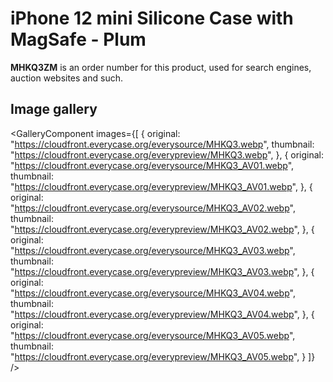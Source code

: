 
# iPhone 12 mini Silicone Case with MagSafe - Plum

<Callout type='info' emoji='👉🏻'>**MHKQ3ZM** is an order number for this product, used for search engines, auction websites and such.</Callout>

## Image gallery

<GalleryComponent
    images={[
      {
        original: "https://cloudfront.everycase.org/everysource/MHKQ3.webp",
        thumbnail: "https://cloudfront.everycase.org/everypreview/MHKQ3.webp",
      },
      {
        original: "https://cloudfront.everycase.org/everysource/MHKQ3_AV01.webp",
        thumbnail: "https://cloudfront.everycase.org/everypreview/MHKQ3_AV01.webp",
      },
      {
        original: "https://cloudfront.everycase.org/everysource/MHKQ3_AV02.webp",
        thumbnail: "https://cloudfront.everycase.org/everypreview/MHKQ3_AV02.webp",
      },
      {
        original: "https://cloudfront.everycase.org/everysource/MHKQ3_AV03.webp",
        thumbnail: "https://cloudfront.everycase.org/everypreview/MHKQ3_AV03.webp",
      },
      {
        original: "https://cloudfront.everycase.org/everysource/MHKQ3_AV04.webp",
        thumbnail: "https://cloudfront.everycase.org/everypreview/MHKQ3_AV04.webp",
      },
      {
        original: "https://cloudfront.everycase.org/everysource/MHKQ3_AV05.webp",
        thumbnail: "https://cloudfront.everycase.org/everypreview/MHKQ3_AV05.webp",
      }
    ]}
  />
